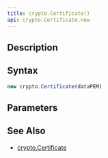 ```yaml
---
title: crypto.Certificate()
api: crypto.Certificate.new
---
```


## Description

<Summary/>

## Syntax

``` js
new crypto.Certificate(dataPEM)
```

## Parameters

<Parameters/>

## See Also

* [crypto.Certificate](/reference/api/crypto/Certificate)
